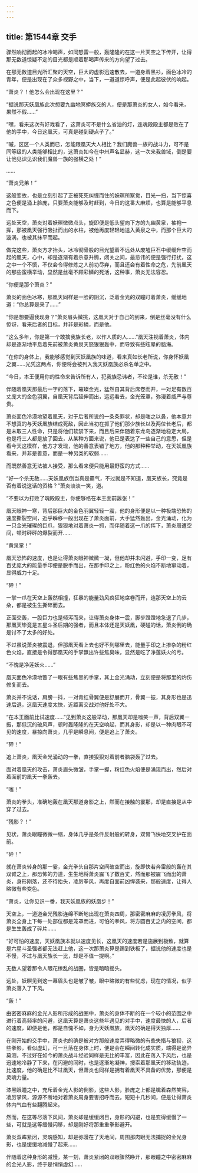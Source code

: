 ```yaml
---
---
---
```

title: 第1544章 交手
---



骤然响彻而起的冰冷喝声，如同怒雷一般，轰隆隆的在这一片天空之下传开，让得那无数道惊疑不定的目光都是顺着那喝声传来的方向望了过去。

在那无数道目光所汇聚的天空，巨大的虚影迅速散去，一道身着黑衫，面色冰冷的青年，便是出现在了众多视野之中，当下，一道道惊呼声，便是此起彼伏的响起。

“萧炎？！他怎么会出现在这里？”

“据说那天妖凰族此次想要九幽地冥蟒族交的人，便是那萧炎的女人，如今看来，果然不假……”

“嘿，看来这次有好戏看了，这萧炎可不是什么省油的灯，连魂殿殿主都是败在了他的手中，今日这凰天，可真是碰到硬点子了。”

“嘁，区区一个人类而已，怎能跟凰天大人相比？我们魔兽一族的战斗力，可不是同等级的人类能够相比的，这萧炎如今在中州声名显赫，这一次来我兽域，倒是要让他见识见识我们魔兽一族的强横之处！”

……

“萧炎兄弟！”

这般变故，也是立刻引起了正被死死纠缠而住的妖暝所察觉，目光一扫，当下惊喜之色便是涌上脸庞，只要萧炎能够及时赶到，今日的这番大麻烦，也算是能够平息而下。

远处天空，萧炎对着妖暝微微点头，旋即便是低头望向下方的九幽黄泉，袖袍一挥，那被凰天强行吸扯而出的水柱，被他再度轻轻地送入黄泉之中，而那个巨大的漩涡，也被其抹平而起。

做完这些，萧炎方才抬头，冰冷彻骨般的目光望着不远处从废墟巨石中缓缓升空而起的凰天，心中，却是逐渐有着杀意升腾，闭关之间，最忌讳的便是强行打扰，这之中一个不慎，不仅会令得修炼之人前功尽弃，而且还会有着性命之危，先前凰天的那些蛮横举动，显然是丝毫不顾彩鳞的死活，这种事，萧炎无法容忍。

“你便是那个萧炎？”

萧炎的面色冰寒，那凰天同样是一脸的阴沉，泛着金光的双瞳盯着萧炎，缓缓地道：“你总算是来了……”

“你是想要逼我现身？”萧炎眉头微挑，这凰天对于自己的到来，倒是丝毫没有什么惊讶，看来后者的目标，并非是彩鳞，而是他。

“这么多年，你是第一个敢擒我族长老，以作人质的人……”凰天注视着萧炎，体内却是逐渐地平息着先前被萧炎黄泉天怒狠狠轰中，而导致有些眩晕的脑海。

“在你的身体上，我能够感觉到天妖凰族的味道，看来真如长老所说，你身怀妖凰之翼……光凭这两点，你便将会被列入我天妖凰族必杀名单之中。

“今日，本王便用你的性命来告诉所有人，犯我族忌讳者，不论是谁，杀无赦！”

伴随着凰天那最后一字的落下，璀璨金光，猛然自其背后席卷而开，一对足有数百丈庞大的金色羽翼，自凰天背后延伸而出，远远看去，金光笼罩，弥漫着威严与尊贵。

萧炎面色冷漠地望着凰天，对于后者所说的一条条罪状，却是嗤之以鼻，他本意并不想真的与天妖凰族结成死敌，因此当初在抓了他们那少族长以及两位长老后，都是未取三人性命，只是将他们软禁下来，而且后来伴随着东龙岛逐渐地稳定大局，也是将三人都是放了回去，从某种方面来说，他已是表达了一些自己的意思，但是看今天这模样，他方才发现，他的善意表错了地方，他的那种种举动，在天妖凰族看来，并非是善意，而是一种另类的软弱……

而既然善意无法被人接受，那么看来便只能用最野蛮的方式……

“好一个杀无赦……天妖凰族倒当真是霸气，不过就是不知道，凰天族长，究竟是否有着说这话的资格？”萧炎淡淡一笑，道。

“不要以为打败了魂殿殿主，你便够格在本王面前嚣张！”

凰天眼神一寒，背后那巨大的金色羽翼轻轻一震，他的身形便是以一种极端恐怖的速度撕裂空间，近乎瞬移一般出现在了萧炎面前，大手猛然轰出，金光涌动，化为一只金光璀璨的巨爪，狠狠地对着萧炎一抓，而伴随着这一爪的挥下，萧炎周遭空间，顿时砰砰的爆裂而开……

“黄泉掌！”

凰天恐怖的速度，也是让得萧炎眼神微微一凝，但他却并未闪避，手印一变，足有百丈庞大的能量手印便是脱手而出，在那手印之上，粉红色的火焰不断地窜动着，显得威力十足。

“砰！”

一掌一爪在天空上轰然相撞，狂暴的能量劲风疯狂地席卷而开，连那天空上的云朵，都是被生生撕碎而去。

正面交轰，一股巨力也是倾泻而来，让得萧炎身体一震，脚步蹬蹬地急退了几步，那凰天毕竟是五星斗圣后期的强者，而且本体还是天妖凰，硬碰的话，萧炎倒的确是讨不了太多的好处。

不过虽说萧炎被震退，但那凰天看上去也好不到哪里去，能量手印之上掺杂的粉红色火焰，直接是令得那凰天的手掌飘出许些焦臭味，显然是吃了净莲妖火的亏。

“不愧是净莲妖火……”

凰天面色冷漠地瞥了一眼有些焦黑的手掌，其上金光涌动，立刻便是将那里的灼伤修复而去。

萧炎并不说话，肩膀一抖，一对青红骨翼便是舒展而开，骨翼一振，其身形也是迅速后退，这凰天速度太快，近距离交战对他好处不大。

“在本王面前比试速度……”见到萧炎这般举动，那凰天却是嗤笑一声，背后双翼一振，那低沉的破风声，顿时轰隆隆的在天空响起，而其身影，却是以一种肉眼不可见的速度，暴掠向萧炎，几乎是瞬息间，便是追上了萧炎。

“砰！”

追上萧炎，凰天金光涌动的一拳，直接狠狠对着前者脑袋轰了过去。

面对着凰天的攻击，萧炎眉头微皱，手掌一握，粉红色火焰便是涌现而出，然后对着面前的凰天一拳轰去。

“嗤！”

萧炎的拳头，准确地轰在凰天那道身影之上，然而在接触的霎那，却是直接是从中穿了过去。

“残影？！”

见状，萧炎眼瞳微微一缩，身体几乎是条件反射般的转身，双臂飞快地交叉护在面前。

“砰！”

就在萧炎转身的那一霎，金光拳头自那片空间破空而出，旋即快若奔雷般的轰在其双臂之上，那恐怖的力道，生生地将萧炎震飞了数百丈，然而那被震飞而出的萧炎，身形刚落，还不待抬头，凌厉拳风，再度自面前凶悍袭来，那般速度，让得人略微有些变色。

“萧炎，让你见识一番，我天妖凰族的妖凰步！”

天空上，一道道金光残影连绵不断地出现在萧炎四周，那密密麻麻的凌厉拳风，将萧炎全身上下每一处部位都是笼罩而进，可怕的拳风，将方圆百丈之内的空间，都是生生轰成了碎片……

“好可怕的速度，天妖凰族本就以速度见长，这凰天的速度若是施展到极致，就算是六星斗圣强者都无法赶上他，这一次那萧炎算是踢到铁板了，据说他的速度也是不慢，不过与凰天族长一比，却是不值一提啊。”

无数人望着那令人眼花缭乱的战圈，皆是暗暗摇头。

远处，妖暝见到这一幕眉头也是皱了皱，眼中略微的有些忧虑，现在的情况，似乎萧炎落入了下风。

“轰！”

由密密麻麻的金光人影所形成的战圈中，萧炎的身体不断的在一个较小的范围之中进行着高频率的闪避，这凰天算是萧炎这些年遇见的对手中，速度最快的人，后者的速度，即便是他，都是自愧不如，身为天妖凰族，凰天的确是得天独厚……

在刚开始的交手中，萧炎也的确是被对方那般速度弄得略微的有些失措与狼狈，这些拳影，看似虚幻，可一旦落在身体上时，便是会在瞬间转化成实质，端得是诡异莫测，不过好在如今的萧炎战斗经验同样是无比的丰富，因此在落入下风后，也是迅速地冷静了下来，在闪避的同时，也是逐渐地凝神，搜索着那凰天的移动轨迹，比速度，他的确是比不过凰天，但萧炎也同样是拥有着凰天不具备的优势，那便是灵魂力量。

漆黑眼瞳之中，充斥着金光人影的倒影，这些人影，脸庞之上都是噙着森然笑容，凌厉掌风，源源不断地对着萧炎周身要害招呼而去，短短十几秒间，便是让得萧炎体内气血有些翻腾起来。

然而，在这等尽落下风间，萧炎却是缓缓闭目，身形的闪避，也是变得缓慢了一些，可就是这等缓慢闪移，却是刚好将那重重拳影避开。

萧炎双眸紧闭，灵魂感知，却是弥漫在了天地间，周围那肉眼无法捕捉的金光身影，也是缓缓地减慢了起来……

伴随着这种身形的减慢，某一刻，萧炎紧闭的双眼骤然睁开，那眼瞳之中密密麻麻的金光人影，终于是悄悄虚幻……